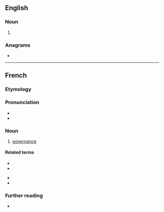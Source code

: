 ==English==

===Noun===
{{en-noun|~}}

# {{obsolete form of|governance|lang=en}}

===Anagrams===
* {{anagrams|en|a=aceegnnoruv|governaunce}}

----

==French==

===Etymology===
{{rfe|lang=fr}}

===Pronunciation===
* {{IPA|/ɡu.vɛʁ.nɑ̃s/|lang=fr}}
* {{rhymes|ɑ̃s|lang=fr}}

===Noun===
{{fr-noun|f}}

# [[governance]]

====Related terms====
{{rel-top}}
* {{l|fr|gouvernant|gloss=governing}}
* {{l|fr|gouvernement|gloss=government}}
{{rel-mid}}
* {{l|fr|gouverner|gloss=to govern; to steer}}
* {{l|fr|gouverneur|gloss=governor}}
{{rel-bottom}}

===Further reading===
* {{R:TLFi}}